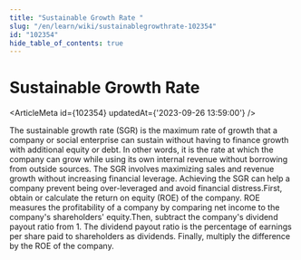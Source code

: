 ```yaml
---
title: "Sustainable Growth Rate "
slug: "/en/learn/wiki/sustainablegrowthrate-102354"
id: "102354"
hide_table_of_contents: true
---
```



# Sustainable Growth Rate 

<ArticleMeta id={102354} updatedAt={'2023-09-26 13:59:00'} />
<div className='border-solid border-b border-t-0 my-4 border-[var(--ifm-color-gray-300)]' />

The sustainable growth rate (SGR) is the maximum rate of growth that a company or social enterprise can sustain without having to finance growth with additional equity or debt. In other words, it is the rate at which the company can grow while using its own internal revenue without borrowing from outside sources. The SGR involves maximizing sales and revenue growth without increasing financial leverage. Achieving the SGR can help a company prevent being over-leveraged and avoid financial distress.First, obtain or calculate the return on equity (ROE) of the company. ROE measures the profitability of a company by comparing net income to the company's shareholders' equity.Then, subtract the company's dividend payout ratio from 1. The dividend payout ratio is the percentage of earnings per share paid to shareholders as dividends. Finally, multiply the difference by the ROE of the company.
